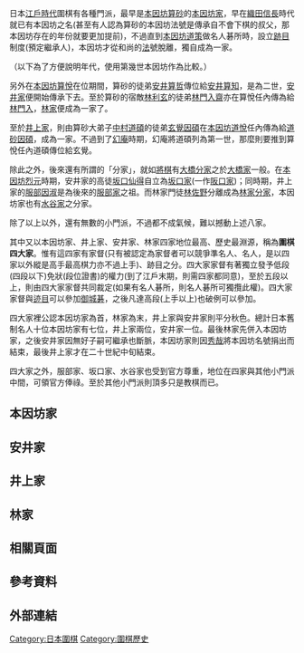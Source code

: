 {{围棋}}
日本[[江戶時代|江戶時代]]圍棋有各種門派，最早是[[第一世本因坊算砂|本因坊算砂]]的[[本因坊家|本因坊家]]，早在[[織田信長|織田信長]]時代就已有本因坊之名(甚至有人認為算砂的本因坊法號是傳承自不會下棋的叔父，那本因坊存在的年份就要更加提前)，不過直到[[第四世本因坊道策|本因坊道策]]做名人碁所時，設立[[跡目|跡目]]制度(預定繼承人)，本因坊才從和尚的[[法|法]]號脫離，獨自成為一家。

（以下為了方便說明年代，使用第幾世本因坊作為比較。）

另外在[[第二世本因坊算悅|本因坊算悅]]在位期間，算砂的徒弟[[第一世安井算哲|安井算哲]]傳位給[[第二世安井算知|安井算知]]，是為二世，[[安井家|安井家]]便開始傳承下去。至於算砂的宿敵[[林利玄|林利玄]]的徒弟[[第一世林門入齋|林門入齋]]亦在算悅任內傳為給[[第二世林門入|林門入]]，[[林家_(圍棋)|林家]]便成為一家了。

至於[[井上家|井上家]]，則由算砂大弟子[[中村道碩|中村道碩]]的徒弟[[第二世井上因碩|玄覺因碩]]在[[第三世本因坊道悅|本因坊道悅]]任內傳為給[[第三世井上因碩|道砂因碩]]，成為一家。不過到了[[第十一世井上因碩|幻庵]]時期，幻庵將道碩列為第一世，那麼則要推到算悅任內道碩傳位給玄覺。

除此之外，後來還有所謂的「分家」，就如[[日本將棋|將棋]]有[[大橋分家|大橋分家]]之於[[大橋家|大橋家]]一般。在[[第十世本因坊烈元|本因坊烈元]]時期，安井家的高徒[[坂口仙得|坂口仙得]]自立為[[坂口家|坂口家]](一作[[阪口家|阪口家]])；同時期，井上家的[[服部因淑|服部因淑]]是為後來的[[服部家|服部家]]之祖。而林家門徒[[林佐野|林佐野]]分離成為[[林家分家|林家分家]]，本因坊家也有[[水谷家|水谷家]]之分家。

除了以上以外，還有無數的小門派，不過都不成氣候，難以撼動上述八家。

其中又以本因坊家、井上家、安井家、林家四家地位最高、歷史最淵源，稱為'''圍棋四大家'''。惟有這四家有家督(只有被認定為家督者可以競爭準名人、名人，是以四家以外縱是高手最高棋力亦不過上手)、跡目之分。四大家家督有著獨立發予低段(四段以下)免狀(段位證書)的權力(到了江戶末期，則需四家都同意)，至於五段以上，則由四大家家督共同裁定(如果有名人碁所，則名人碁所可獨攬此權)。四大家家督與[[迹目|迹目]]可以參加[[御城碁|御城碁]]，之後凡達高段(上手以上)也破例可以參加。

四大家裡公認本因坊家為首，林家為末，井上家與安井家則平分秋色。總計日本舊制名人十位本因坊家有七位，井上家兩位，安井家一位。最後林家先併入本因坊家，之後安井家因無好子嗣可繼承也斷脈，本因坊家則因[[第二十一世本因坊秀哉|秀哉]]將本因坊名號捐出而結束，最後井上家才在二十世紀中旬結束。

四大家之外，服部家、坂口家、水谷家也受到官方尊重，地位在四家與其他小門派中間，可領官方俸祿。至於其他小門派則頂多只是教棋而已。

==本因坊家==
{{main|本因坊家}}
==安井家==
{{main|安井家}}
==井上家==
{{main|井上家}}
==林家==
{{main|林家 (圍棋)}}

== 相關頁面 ==

== 參考資料 ==

== 外部連結 ==

{{本因坊}}
{{安井家}}
{{井上家}}
{{圍棋林家}}

[[Category:日本圍棋|Category:日本圍棋]]
[[Category:圍棋歷史|Category:圍棋歷史]]